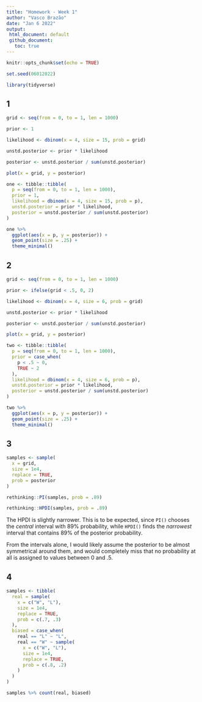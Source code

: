 ```yaml
---
title: "Homework - Week 1"
author: "Vasco Brazão"
date: "Jan 6 2022"
output: 
 html_document: default
 github_document:
   toc: true
---
```


```r
knitr::opts_chunk$set(echo = TRUE)
```

```r
set.seed(06012022)

library(tidyverse)
```


## 1

```r
grid <- seq(from = 0, to = 1, len = 1000)

prior <- 1

likelihood <- dbinom(x = 4, size = 15, prob = grid)

unstd.posterior <- prior * likelihood

posterior <- unstd.posterior / sum(unstd.posterior)

plot(x = grid, y = posterior)
```

```r
one <- tibble::tibble(
  p = seq(from = 0, to = 1, len = 1000),
  prior = 1,
  likelihood = dbinom(x = 4, size = 15, prob = p),
  unstd.posterior = prior * likelihood,
  posterior = unstd.posterior / sum(unstd.posterior)
)

one %>%
  ggplot(aes(x = p, y = posterior)) +
  geom_point(size = .25) +
  theme_minimal()
```

## 2

```r
grid <- seq(from = 0, to = 1, len = 1000)

prior <- ifelse(grid < .5, 0, 2)

likelihood <- dbinom(x = 4, size = 6, prob = grid)

unstd.posterior <- prior * likelihood

posterior <- unstd.posterior / sum(unstd.posterior)

plot(x = grid, y = posterior)
```

```r
two <- tibble::tibble(
  p = seq(from = 0, to = 1, len = 1000),
  prior = case_when(
    p < .5 ~ 0,
    TRUE ~ 2
  ),
  likelihood = dbinom(x = 4, size = 6, prob = p),
  unstd.posterior = prior * likelihood,
  posterior = unstd.posterior / sum(unstd.posterior)
)

two %>%
  ggplot(aes(x = p, y = posterior)) +
  geom_point(size = .25) +
  theme_minimal()
```

## 3

```r
samples <- sample(
  x = grid,
  size = 1e4,
  replace = TRUE,
  prob = posterior
)

rethinking::PI(samples, prob = .89)

rethinking::HPDI(samples, prob = .89)
```
 
The HPDI is slightly narrower. This is to be expected, since `PI()` chooses the *central* interval with 89% probability, while `HPDI()` finds the *narrowest* interval that contains 89% of the posterior probability.

From the intervals alone, I would likely assume the posterior to be almost symmetrical around them, and would completely miss that no probability at all is assigned to values between 0 and .5. 

## 4

```r
samples <- tibble(
  real = sample(
    x = c("W", "L"),
    size = 1e4,
    replace = TRUE,
    prob = c(.7, .3)
  ),
  biased = case_when(
    real == "L" ~ "L",
    real == "W" ~ sample(
      x = c("W", "L"),
      size = 1e4,
      replace = TRUE,
      prob = c(.8, .2)
    )
  )
)

samples %>% count(real, biased) 
```
